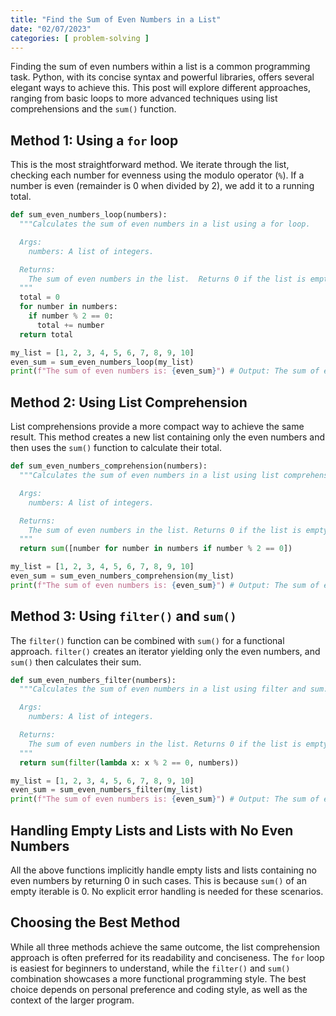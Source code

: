 ```yaml
---
title: "Find the Sum of Even Numbers in a List"
date: "02/07/2023"
categories: [ problem-solving ]
---
```



Finding the sum of even numbers within a list is a common programming task.  Python, with its concise syntax and powerful libraries, offers several elegant ways to achieve this.  This post will explore different approaches, ranging from basic loops to more advanced techniques using list comprehensions and the `sum()` function.

## Method 1: Using a `for` loop

This is the most straightforward method. We iterate through the list, checking each number for evenness using the modulo operator (`%`). If a number is even (remainder is 0 when divided by 2), we add it to a running total.

```python
def sum_even_numbers_loop(numbers):
  """Calculates the sum of even numbers in a list using a for loop.

  Args:
    numbers: A list of integers.

  Returns:
    The sum of even numbers in the list.  Returns 0 if the list is empty or contains no even numbers.
  """
  total = 0
  for number in numbers:
    if number % 2 == 0:
      total += number
  return total

my_list = [1, 2, 3, 4, 5, 6, 7, 8, 9, 10]
even_sum = sum_even_numbers_loop(my_list)
print(f"The sum of even numbers is: {even_sum}") # Output: The sum of even numbers is: 30
```

## Method 2: Using List Comprehension

List comprehensions provide a more compact way to achieve the same result.  This method creates a new list containing only the even numbers and then uses the `sum()` function to calculate their total.

```python
def sum_even_numbers_comprehension(numbers):
  """Calculates the sum of even numbers in a list using list comprehension.

  Args:
    numbers: A list of integers.

  Returns:
    The sum of even numbers in the list. Returns 0 if the list is empty or contains no even numbers.
  """
  return sum([number for number in numbers if number % 2 == 0])

my_list = [1, 2, 3, 4, 5, 6, 7, 8, 9, 10]
even_sum = sum_even_numbers_comprehension(my_list)
print(f"The sum of even numbers is: {even_sum}") # Output: The sum of even numbers is: 30
```

## Method 3: Using `filter()` and `sum()`

The `filter()` function can be combined with `sum()` for a functional approach.  `filter()` creates an iterator yielding only the even numbers, and `sum()` then calculates their sum.

```python
def sum_even_numbers_filter(numbers):
  """Calculates the sum of even numbers in a list using filter and sum.

  Args:
    numbers: A list of integers.

  Returns:
    The sum of even numbers in the list. Returns 0 if the list is empty or contains no even numbers.
  """
  return sum(filter(lambda x: x % 2 == 0, numbers))

my_list = [1, 2, 3, 4, 5, 6, 7, 8, 9, 10]
even_sum = sum_even_numbers_filter(my_list)
print(f"The sum of even numbers is: {even_sum}") # Output: The sum of even numbers is: 30
```

## Handling Empty Lists and Lists with No Even Numbers

All the above functions implicitly handle empty lists and lists containing no even numbers by returning 0 in such cases.  This is because `sum()` of an empty iterable is 0.  No explicit error handling is needed for these scenarios.


##  Choosing the Best Method

While all three methods achieve the same outcome, the list comprehension approach is often preferred for its readability and conciseness.  The `for` loop is easiest for beginners to understand, while the `filter()` and `sum()` combination showcases a more functional programming style.  The best choice depends on personal preference and coding style, as well as the context of the larger program.

